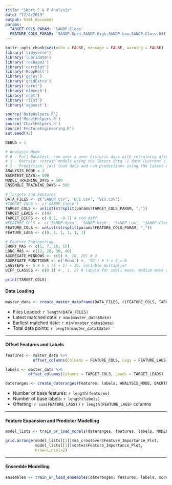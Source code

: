---
title: "Short S & P Analysis"
date: "12/4/2019"
output: html_document
params: 
  TARGET_COLS_PARAM: 'SANDP.Close'
  FEATURE_COLS_PARAM: 'SANDP.Open,SANDP.High,SANDP.Low,SANDP.Close,DJI.Close,VIX.Close'
---

```{r setup, include=FALSE, results="hide"}
knitr::opts_chunk$set(echo = FALSE, message = FALSE, warning = FALSE)
library('tidyverse')
library('lubridate')
library('reshape2')
library('corrplot')
library('RcppRoll')
library('ggjoy')
library('gridExtra')
library('caret')
library('mlbench')
library('nnet')
library('rlist')
library('xgboost')

source('DataHelpers.R')
source('ModelHelpers.R')
source('ChartHelpers.R')
source('FeatureEngineering.R')
set.seed(42)
```

```{r Global Variables, include=FALSE, results='hide'}
DEBUG = 1

# Analysis Mode
# 0 - Full Backtest: run over a over historic days with retraining after every day
# 1 - Retrain: retrain models using the latest data -1 date (current close, max and min will be incorrect)
# 2 - Prediction: just load data and run predictions using the latest data
ANALYSIS_MODE = 1
BACKTEST_DAYS = 500
MODEL_TRAINING_DAYS = 500
ENSEMBLE_TRAINING_DAYS = 500

# Targets and Features
DATA_FILES <- c('SANDP.csv', 'DJI.csv', 'VIX.csv')
#TARGET_COLS <- c('SANDP.Close')
TARGET_COLS <- unlist(strsplit(params$TARGET_COLS_PARAM, ","))
TARGET_LEADS <- c(0) 
TARGET_DIFFS <- c(-0.1, -0.7) # std diff
#FEATURE_COLS <- c('SANDP.Open', 'SANDP.High', 'SANDP.Low', 'SANDP.Close', 'DJI.Close', 'VIX.Close')
FEATURE_COLS <- unlist(strsplit(params$FEATURE_COLS_PARAM, ","))
FEATURE_LAGS <- c(0, 1, 1, 1, 1, 1) 

# Feature Engineering
SHORT_MAS <- c(5, 7, 10, 15)
LONG_MAS <- c(12, 20, 30, 40)
AGGREGATE_WINDOWS <- c(5) #, 10, 20) # 3
AGGREGATE_FUNCTIONS <- c('Mean') #, 'SD') # 3 x 2 = 6
LAGSTEPS <- 5 # 6 x (5 + 1) = 36, variable multiplier
DIFF_CLASSES <- c(0.1) # , 1, 2) # labels for small move, medium move and large move

print(TARGET_COLS)
```

#### Data Loading
```{r Data Loading, results = "hide"}
master_data <- create_master_dataframe(DATA_FILES, c(FEATURE_COLS, TARGET_COLS))
```

* Files Loaded:  `r length(DATA_FILES)`
* Latest matched date: `r max(master_data$Date)`
* Earliest matched date: `r min(master_data$Date)`
* Total data points: `r length(master_data$Date)`

----

#### Offset Features and Labels
```{r Offsetting, results = 'hide'}
features <- master_data %>% 
            offset_columns(Columns = FEATURE_COLS, Lags = FEATURE_LAGS)

labels <- master_data %>% 
          offset_columns(Columns = TARGET_COLS, Leads = TARGET_LEADS)

dateranges <- create_dateranges(features, labels, ANALYSIS_MODE, BACKTEST_DAYS, MODEL_TRAINING_DAYS, ENSEMBLE_TRAINING_DAYS)
```

* Number of base features:  `r length(features)`
* Number of base labels:  `r length(labels)`
* Offetting:  `r sum(FEATURE_LAGS)` / `r length(FEATURE_LAGS)` columns

----

#### Feature Expansion and Predictor Modelling
```{r train or load models, fig.width = 12, fig.height = 4}

model_lists <- train_or_load_models(dateranges, features, labels, MODEL_TRAINING_DAYS)

grid.arrange(model_lists[[1]]$ma_crossover$Feature_Importance_Plot, 
             model_lists[[1]]$dates$Feature_Importance_Plot, 
             nrow=1,ncol=2)
```

----

#### Ensemble Modelling
```{r train or load ensembles, fig.width = 12, fig.height = 4}

ensembles <- train_or_load_ensembles(dateranges, features, labels, model_lists, ENSEMBLE_TRAINING_DAYS)

```